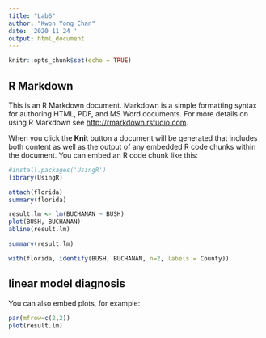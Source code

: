```yaml
---
title: "Lab6"
author: "Kwon Yong Chan"
date: '2020 11 24 '
output: html_document
---
```


```r
knitr::opts_chunk$set(echo = TRUE)
```

## R Markdown

This is an R Markdown document. Markdown is a simple formatting syntax for authoring HTML, PDF, and MS Word documents. For more details on using R Markdown see <http://rmarkdown.rstudio.com>.

When you click the **Knit** button a document will be generated that includes both content as well as the output of any embedded R code chunks within the document. You can embed an R code chunk like this:

```r
#install.packages('UsingR')
library(UsingR)

attach(florida)
summary(florida)

result.lm <- lm(BUCHANAN ~ BUSH)
plot(BUSH, BUCHANAN)
abline(result.lm)

summary(result.lm)

with(florida, identify(BUSH, BUCHANAN, n=2, labels = County))

```

## linear model diagnosis

You can also embed plots, for example:

```r
par(mfrow=c(2,2))
plot(result.lm)
```
